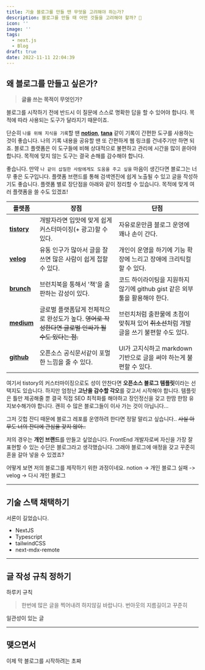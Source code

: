 ```yaml
---
title: 기술 블로그를 만들 땐 무엇을 고려해야 하는가?
description: 블로그를 만들 때 어떤 것들을 고려해야 할까? 🤔
icon: ''
image: ''
tags:
  - next.js
  - Blog
draft: true
date: 2022-11-11 22:04:39
---
```


## 왜 블로그를 만들고 싶은가?

> **글을 쓰는 목적이 무엇인가?**

블로그를 시작하기 전에 반드시 이 질문에 스스로 명확한 답을 할 수 있어야 합니다.
목적에 따라 사용되는 도구가 달라지기 때문이죠.

단순히 `나를 위해 지식을 기록`할 땐 [**notion**](https://www.notion.so/), [**tana**](https://tana.inc/) 같이 기록이 간편한 도구를 사용하는 것이 좋습니다.
나의 기록 내용을 공유할 땐 또 간편하게 웹 링크를 건네주기만 하면 되죠.
블로그 플랫폼은 이 도구들에 비해 상대적으로 불편하고 관리에 시간을 많이 쏟아야 합니다.
목적에 맞지 않는 도구는 결국 손해를 감수해야 합니다.

좋습니다. 만약 `나 같이 삽질한 사람에게도 도움을 주고 싶을` 마음이 생긴다면 블로그는 너무 좋은 도구입니다.
플랫폼 브랜드를 통해 검색엔진에 쉽게 노출될 수 있고 글을 작성하기도 좋습니다.
플랫폼 별로 장단점을 아래와 같이 정리할 수 있습니다. 목적에 맞게 여러 플랫폼을 쓸 수도 있겠죠!

| 플랫폼                                  | 장점                                                                                               | 단점                                                                                   |
| --------------------------------------- | -------------------------------------------------------------------------------------------------- | -------------------------------------------------------------------------------------- |
| [**tistory**](https://www.tistory.com/) | 개발자라면 입맛에 맞게 쉽게 커스터마이징(+ 광고)할 수 있다.                                        | 자유로운만큼 블로그 운영에 꽤나 손이 간다.                                             |
| [**velog**](https://velog.io/)          | 유동 인구가 많아서 글을 잘 쓰면 많은 사람이 쉽게 접할 수 있다.                                     | 개인이 운영을 하기에 기능 확장에 느리고 장애에 크리틱컬할 수 있다.                     |
| [**brunch**](https://brunch.co.kr/)     | 브런치북을 통해서 '책'을 출판하는 감성이 있다.                                                     | 코드 하이라이팅을 지원하지 않기에 github gist 같은 외부 툴을 활용해야 한다.            |
| [**medium**](https://medium.com/)       | 글로벌 플랫폼답게 전체적으로 완성도가 높다. ~~영어로 작성한다면 글로벌 인싸가 될 수도 있다는 점.~~ | 브런치처럼 출판물에 초점이 맞춰져 있어 ~~취소선~~처럼 개발 글을 쓰기 불편할 수도 있다. |
| [**github**](https://github.com/)       | 오픈소스 공식문서같이 포멀한 느낌을 줄 수 있다.                                                    | UI가 고지식하고 markdown 기반으로 글을 써야 하는게 불편할 수 있다.                     |

여기서 tistory의 커스터마이징으로도 성이 안찬다면 **오픈소스 블로그 템플릿**이라는 선택지도 있습니다.
하지만 엄청난 **고난을 감수할 각오**를 갖고서 시작해야 합니다.
템플릿은 틀만 제공해줄 뿐 결국 직접 SEO 최적화를 해야하고 장인정신을 갖고 한땀 한땀 유지보수해가야 합니다.
괜히 수 많은 블로그들이 이사 가는 것이 아닙니다...

그저 깃헙 잔디 때문에 블로그 레포를 운영하려 한다면 정말 말리고 싶습니다.. ~~사실 아무도 너의 잔디에 관심을 갖지 않아..~~

저의 경우는 **개인 브랜드**를 만들고 싶었습니다.
FrontEnd 개발자로써 자신을 가장 잘 표현할 수 있는 수단은 블로그라고 생각했습니다.
그래야 블로그에 애정을 갖고 꾸준히 혼을 갈아 넣을 수 있겠죠?

어떻게 보면 저의 블로그를 제작하기 위한 과정이네요.
notion -> 개인 블로그 실패 -> velog -> 다시 개인 블로그

---

## 기술 스택 채택하기

서론이 길었습니다.

- NextJS
- Typescript
- tailwindCSS
- next-mdx-remote

---

## 글 작성 규칙 정하기

하루키 규칙

> 한번에 많은 글을 찍어내려 하지않길 바랍니다. 번아웃의 지름길이고
> 꾸준히

일관성이 있는 글

---

## 맺으면서

이제 막 블로그를 시작하려는 초짜
